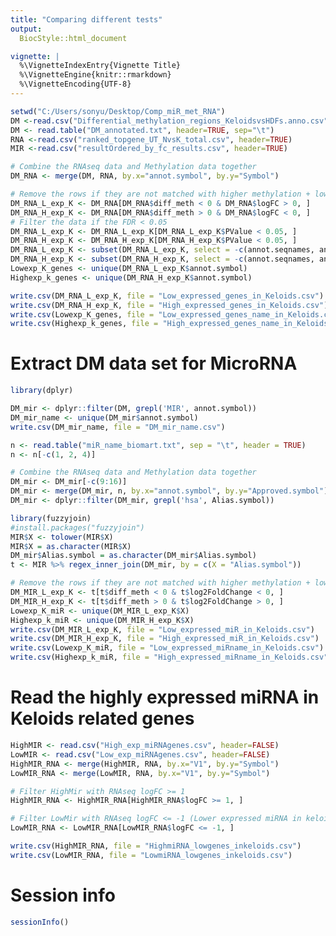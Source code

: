 ```yaml
---
title: "Comparing different tests"
output:
  BiocStyle::html_document

vignette: |
  %\VignetteIndexEntry{Vignette Title}
  %\VignetteEngine{knitr::rmarkdown}
  %\VignetteEncoding{UTF-8}
---
```

```r
setwd("C:/Users/sonyu/Desktop/Comp_miR_met_RNA")
DM <-read.csv("Differential_methylation_regions_KeloidsvsHDFs.anno.csv", header=TRUE)
DM <- read.table("DM_annotated.txt", header=TRUE, sep="\t")
RNA <-read.csv("ranked_topgene_UT_NvsK_total.csv", header=TRUE)
MIR <-read.csv("resultOrdered_by_fc_results.csv", header=TRUE)
```

```r
# Combine the RNAseq data and Methylation data together
DM_RNA <- merge(DM, RNA, by.x="annot.symbol", by.y="Symbol")

# Remove the rows if they are not matched with higher methylation + low exp or low methylation + high exp (logfc +/- 1)
DM_RNA_L_exp_K <- DM_RNA[DM_RNA$diff_meth < 0 & DM_RNA$logFC > 0, ]
DM_RNA_H_exp_K <- DM_RNA[DM_RNA$diff_meth > 0 & DM_RNA$logFC < 0, ]
# Filter the data if the FDR < 0.05
DM_RNA_L_exp_K <- DM_RNA_L_exp_K[DM_RNA_L_exp_K$PValue < 0.05, ]
DM_RNA_H_exp_K <- DM_RNA_H_exp_K[DM_RNA_H_exp_K$PValue < 0.05, ]
DM_RNA_L_exp_K <- subset(DM_RNA_L_exp_K, select = -c(annot.seqnames, annot.start, annot.end, annot.width, annot.strand, annot.id, annot.tx_id, start, end, width, strand, annot.gene_id, X))
DM_RNA_H_exp_K <- subset(DM_RNA_H_exp_K, select = -c(annot.seqnames, annot.start, annot.end, annot.width, annot.strand, annot.id, annot.tx_id, start, end, width, strand, annot.gene_id, X))
Lowexp_K_genes <- unique(DM_RNA_L_exp_K$annot.symbol)
Highexp_k_genes <- unique(DM_RNA_H_exp_K$annot.symbol)

write.csv(DM_RNA_L_exp_K, file = "Low_expressed_genes_in_Keloids.csv")
write.csv(DM_RNA_H_exp_K, file = "High_expressed_genes_in_Keloids.csv")
write.csv(Lowexp_K_genes, file = "Low_expressed_genes_name_in_Keloids.csv")
write.csv(Highexp_k_genes, file = "High_expressed_genes_name_in_Keloids.csv")
```

# Extract DM data set for MicroRNA
```r
library(dplyr)

DM_mir <- dplyr::filter(DM, grepl('MIR', annot.symbol))
DM_mir_name <- unique(DM_mir$annot.symbol)
write.csv(DM_mir_name, file = "DM_mir_name.csv")

n <- read.table("miR_name_biomart.txt", sep = "\t", header = TRUE)
n <- n[-c(1, 2, 4)]

# Combine the RNAseq data and Methylation data together
DM_mir <- DM_mir[-c(9:16)]
DM_mir <- merge(DM_mir, n, by.x="annot.symbol", by.y="Approved.symbol")
DM_mir <- dplyr::filter(DM_mir, grepl('hsa', Alias.symbol))

library(fuzzyjoin)
#install.packages("fuzzyjoin")
MIR$X <- tolower(MIR$X)
MIR$X = as.character(MIR$X)
DM_mir$Alias.symbol = as.character(DM_mir$Alias.symbol)
t <- MIR %>% regex_inner_join(DM_mir, by = c(X = "Alias.symbol"))

# Remove the rows if they are not matched with higher methylation + low exp or low methylation + high exp
DM_MIR_L_exp_K <- t[t$diff_meth < 0 & t$log2FoldChange < 0, ]
DM_MIR_H_exp_K <- t[t$diff_meth > 0 & t$log2FoldChange > 0, ]
Lowexp_K_miR <- unique(DM_MIR_L_exp_K$X)
Highexp_k_miR <- unique(DM_MIR_H_exp_K$X)
write.csv(DM_MIR_L_exp_K, file = "Low_expressed_miR_in_Keloids.csv")
write.csv(DM_MIR_H_exp_K, file = "High_expressed_miR_in_Keloids.csv")
write.csv(Lowexp_K_miR, file = "Low_expressed_miRname_in_Keloids.csv")
write.csv(Highexp_k_miR, file = "High_expressed_miRname_in_Keloids.csv")
```

# Read the highly expressed miRNA in Keloids related genes  
```r
HighMIR <- read.csv("High_exp_miRNAgenes.csv", header=FALSE)
LowMIR <- read.csv("Low_exp_miRNAgenes.csv", header=FALSE)
HighMIR_RNA <- merge(HighMIR, RNA, by.x="V1", by.y="Symbol")
LowMIR_RNA <- merge(LowMIR, RNA, by.x="V1", by.y="Symbol")

# Filter HighMir with RNAseq logFC >= 1
HighMIR_RNA <- HighMIR_RNA[HighMIR_RNA$logFC >= 1, ]

# Filter LowMir with RNAseq logFC <= -1 (Lower expressed miRNA in keloids -> higher expressed genes in keloids)
LowMIR_RNA <- LowMIR_RNA[LowMIR_RNA$logFC <= -1, ]

write.csv(HighMIR_RNA, file = "HighmiRNA_lowgenes_inkeloids.csv")
write.csv(LowMIR_RNA, file = "LowmiRNA_lowgenes_inkeloids.csv")
```


# Session info {.unnumbered}

```r
sessionInfo()
```
